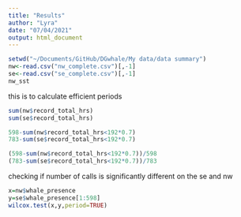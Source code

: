 ```yaml
---
title: "Results"
author: "Lyra"
date: "07/04/2021"
output: html_document
---
```


```r
setwd("~/Documents/GitHub/DGwhale/My data/data summary")
nw<-read.csv("nw_complete.csv")[,-1]
se<-read.csv("se_complete.csv")[,-1]
nw_sst

```

this is to calculate efficient periods
```r
sum(nw$record_total_hrs)
sum(se$record_total_hrs)

598-sum(nw$record_total_hrs<192*0.7)
783-sum(se$record_total_hrs<192*0.7)

(598-sum(nw$record_total_hrs<192*0.7))/598
(783-sum(se$record_total_hrs<192*0.7))/783

```

checking if number of calls is significantly different on the se and nw
```r
x=nw$whale_presence
y=se$whale_presence[1:598]
wilcox.test(x,y,period=TRUE)
```